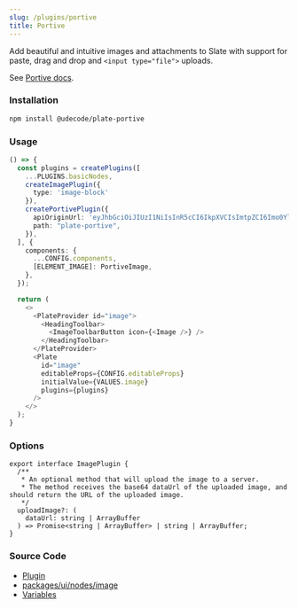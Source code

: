```yaml
---
slug: /plugins/portive
title: Portive
---
```


Add beautiful and intuitive images and attachments to Slate with support for paste, drag and drop and `<input type="file">` uploads.

See [Portive docs](https://slate-portive.docs.portive.com/).

### Installation

```bash npm2yarn
npm install @udecode/plate-portive
```

### Usage

```ts live
() => {
  const plugins = createPlugins([
    ...PLUGINS.basicNodes,
    createImagePlugin({
      type: 'image-block'
    }),
    createPortivePlugin({
      apiOriginUrl: 'eyJhbGciOiJIUzI1NiIsInR5cCI6IkpXVCIsImtpZCI6Imo0YlpVSGFQMmtlQmNyYTQifQ.eyJwYXRoIjoiKiovKiIsImlhdCI6MTY1NTU5OTg1MSwiZXhwIjoxNjg3MTU3NDUxfQ.WQpbtMbkH5sRvWgFNZrge1qLFb7FVNkdGzumbPPkm6M',
      path: "plate-portive",
    }),
  ], {
    components: {
      ...CONFIG.components,
      [ELEMENT_IMAGE]: PortiveImage,
    },
  });

  return (
    <>
      <PlateProvider id="image">
        <HeadingToolbar>
          <ImageToolbarButton icon={<Image />} />
        </HeadingToolbar>
      </PlateProvider>
      <Plate
        id="image"
        editableProps={CONFIG.editableProps}
        initialValue={VALUES.image}
        plugins={plugins}
      />
    </>
  );
}
```

### Options

```tsx
export interface ImagePlugin {
  /**
   * An optional method that will upload the image to a server.
   * The method receives the base64 dataUrl of the uploaded image, and should return the URL of the uploaded image.
   */
  uploadImage?: (
    dataUrl: string | ArrayBuffer
  ) => Promise<string | ArrayBuffer> | string | ArrayBuffer;
}
```

### Source Code

- [Plugin](https://github.com/udecode/plate/blob/main/packages/nodes/image/src/createImagePlugin.ts)
- [packages/ui/nodes/image](https://github.com/udecode/plate/tree/main/packages/ui/nodes/image/src)
- [Variables](https://github.com/udecode/plate/blob/main/docs/src/live/live.tsx)
